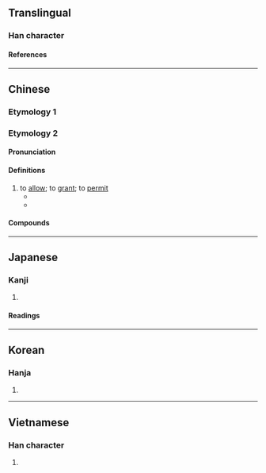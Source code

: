 {{also|準}}
{{character info}}
==Translingual==

===Han character===
{{Han char|rn=15|rad=冫|as=08|sn=10|four=30114|canj=IMOG|ids=⿰冫隹}}

====References====
{{Han ref|kx=0132.370|dkj=01661|dj=0296.250|hdz=10299.040|uh=51C6}}

----

==Chinese==

===Etymology 1===
{{zh-see|準}}

===Etymology 2===
{{zh-forms}}

====Pronunciation====
{{zh-pron
|m=zhǔn
|c=zeon2
|mn=chún
|mc=y
|oc=y
|cat=v
}}

====Definitions====
{{zh-hanzi}}

# to [[allow]]; to [[grant]]; to [[permit]]
#* {{zh-x|只 准 攜帶 30 公斤 行李。|Only thirty kilos are '''allowed''' for personal luggage}}
#* {{zh-x|旅館 准 不 准 住 小 孩 和 養 小 動物？|Does the hotel '''allow''' children or pets?}}

====Compounds====
{{zh-der|准將|不准翻印|准此|准假|准定|准尉|准考證|作准|准予|准擬|准式|恩准|不准|呈准|保准|官准|定准|准伏|一准|允准|包准|准算|准許|准折|准信|准奏|批准|核准|拿不准|憑准|照准|獲准|特准|案准}}

----

==Japanese==

===Kanji===
{{ja-kanji|grade=c|rs=冫08}}

# {{rfdef|ja|sort=冫08}}

====Readings====
{{ja-readings
|goon=しゅん
|kanon=しゅん
|kanyoon=じゅん
|kun=なぞら-える
}}

----

==Korean==

===Hanja===
{{ko-hanja|준}}

# {{rfdef|ko|sort=冫08}}

----

==Vietnamese==

===Han character===
{{vi-readings|reading=[[chuẩn]], [[chốn]], [[chổn]], [[chõn]], [[chủn]], [[trốn]]|rs=冫08}}

# {{rfdef|vi|sort=冫08}}